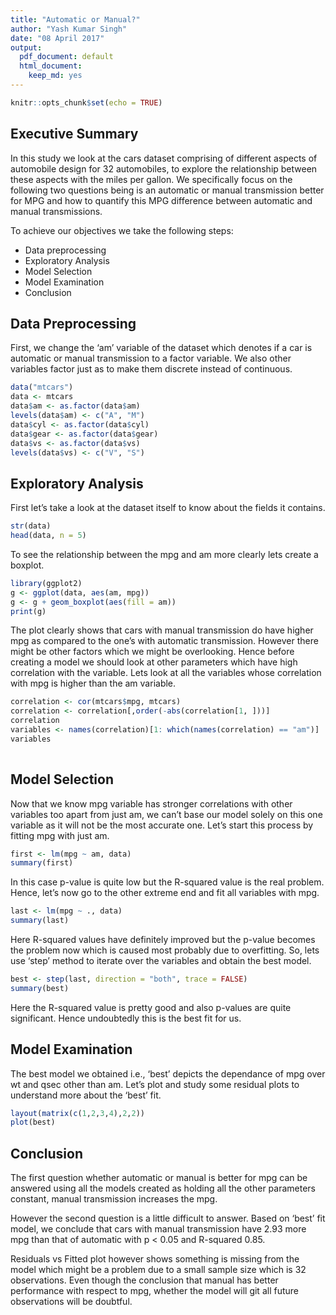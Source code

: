 ---
title: "Automatic or Manual?"
author: "Yash Kumar Singh"
date: "08 April 2017"
output:
  pdf_document: default
  html_document:
    keep_md: yes
---

```{r setup, include=FALSE}
knitr::opts_chunk$set(echo = TRUE)
```

## Executive Summary
In this study we look at the cars dataset comprising of different aspects of automobile design for 32 automobiles, to explore the relationship between these aspects with the miles per gallon. We specifically focus on the following two questions being is an automatic or manual transmission better for MPG and how to quantify this MPG difference between automatic and manual transmissions.

To achieve our objectives we take the following steps:

- Data preprocessing
- Exploratory Analysis
- Model Selection
- Model Examination
- Conclusion

## Data Preprocessing

First, we change the 'am' variable of the dataset which denotes if a car is automatic or manual transmission to a factor variable. We also other variables factor just as to make them discrete instead of continuous.

```{r}
data("mtcars")
data <- mtcars
data$am <- as.factor(data$am)
levels(data$am) <- c("A", "M") 
data$cyl <- as.factor(data$cyl)
data$gear <- as.factor(data$gear)
data$vs <- as.factor(data$vs)
levels(data$vs) <- c("V", "S")
```

## Exploratory Analysis

First let's take a look at the dataset itself to know about the fields it contains.

```{r}
str(data)
head(data, n = 5)
```

To see the relationship between the mpg and am more clearly lets create a boxplot.

```{r}
library(ggplot2)
g <- ggplot(data, aes(am, mpg))
g <- g + geom_boxplot(aes(fill = am))
print(g)
```

The plot clearly shows that cars with manual transmission do have higher mpg as compared to the one's with automatic transmission. However there might be other factors which we might be overlooking. Hence before creating a model we should look at other parameters which have high correlation with the variable. Lets look at all the variables whose correlation with mpg is higher than the am variable.


```{r}
correlation <- cor(mtcars$mpg, mtcars)
correlation <- correlation[,order(-abs(correlation[1, ]))]
correlation
variables <- names(correlation)[1: which(names(correlation) == "am")]
variables
    
```

## Model Selection

Now that we know mpg variable has stronger correlations with other variables too apart from just am, we can't base our model solely on this one variable as it will not be the most accurate one. Let's start this process by fitting mpg with just am.

```{r}
first <- lm(mpg ~ am, data)
summary(first)
```

In this case p-value is quite low but the R-squared value is the real problem. Hence, let's now go to the other extreme end and fit all variables with mpg.

```{r}
last <- lm(mpg ~ ., data)
summary(last)
```

Here R-squared values have definitely improved but the p-value becomes the problem now which is caused most probably due to overfitting. So, lets use 'step' method to iterate over the variables and obtain the best model.

```{r}
best <- step(last, direction = "both", trace = FALSE)
summary(best)
```

Here the R-squared value is pretty good and also p-values are quite significant. Hence undoubtedly this is the best fit for us.

## Model Examination

The best model we obtained i.e., 'best' depicts the dependance of mpg over wt and qsec other than am. Let's plot and study some residual plots to understand more about the 'best' fit. 

```{r}
layout(matrix(c(1,2,3,4),2,2))
plot(best)
```

## Conclusion

The first question whether automatic or manual is better for mpg can be answered using all the models created as holding all the other parameters constant, manual transmission increases the mpg.

However the second question is a little difficult to answer.
Based on 'best' fit model, we conclude that cars with manual transmission have 2.93 more mpg than that of automatic with p < 0.05 and R-squared 0.85.

Residuals vs Fitted plot however shows something is missing from the model which might be a problem due to a small sample size which is 32 observations. Even though the conclusion that manual has better performance with respect to mpg, whether the model will git all future observations will be doubtful.
